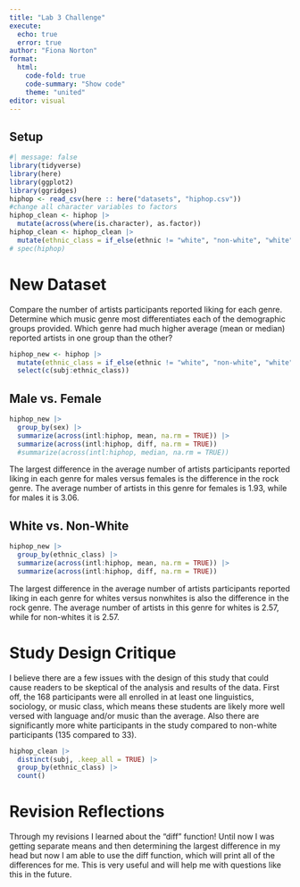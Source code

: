 ```yaml
---
title: "Lab 3 Challenge"
execute:
  echo: true
  error: true 
author: "Fiona Norton"
format: 
  html: 
    code-fold: true
    code-summary: "Show code"
    theme: "united"
editor: visual
---
```



## Setup
```r
#| message: false
library(tidyverse)
library(here)
library(ggplot2)
library(ggridges)
hiphop <- read_csv(here :: here("datasets", "hiphop.csv"))
#change all character variables to factors 
hiphop_clean <- hiphop |> 
  mutate(across(where(is.character), as.factor))
hiphop_clean <- hiphop_clean |> 
  mutate(ethnic_class = if_else(ethnic != "white", "non-white", "white"))
# spec(hiphop)
```

# New Dataset

Compare the number of artists participants reported liking for each genre. Determine which music genre most differentiates each of the demographic groups provided. Which genre had much higher average (mean or median) reported artists in one group than the other?

```r
hiphop_new <- hiphop |> 
  mutate(ethnic_class = if_else(ethnic != "white", "non-white", "white")) |> 
  select(c(subj:ethnic_class))
```

## Male vs. Female

```r
hiphop_new |> 
  group_by(sex) |> 
  summarize(across(intl:hiphop, mean, na.rm = TRUE)) |> 
  summarize(across(intl:hiphop, diff, na.rm = TRUE))
  #summarize(across(intl:hiphop, median, na.rm = TRUE))
```

The largest difference in the average number of artists participants reported liking in each genre for males versus females is the difference in the rock genre. The average number of artists in this genre for females is 1.93, while for males it is 3.06.

## White vs. Non-White

```r
hiphop_new |> 
  group_by(ethnic_class) |> 
  summarize(across(intl:hiphop, mean, na.rm = TRUE)) |>  
  summarize(across(intl:hiphop, diff, na.rm = TRUE))
```

The largest difference in the average number of artists participants reported liking in each genre for whites versus nonwhites is also the difference in the rock genre. The average number of artists in this genre for whites is 2.57, while for non-whites it is 2.57.

# Study Design Critique

I believe there are a few issues with the design of this study that could cause readers to be  skeptical of the analysis and results of the data. First off, the 168 participants were all enrolled in at least one linguistics, sociology, or music class, which means these students are likely more well versed with language and/or music than the average. Also there are significantly more white participants in the study compared to non-white participants (135 compared to 33). 

```r
hiphop_clean |> 
  distinct(subj, .keep_all = TRUE) |> 
  group_by(ethnic_class) |> 
  count()
```

# Revision Reflections 

Through my revisions I learned about the "diff" function! Until now I was getting separate means and then determining the largest difference in my head but now I am able to use the diff function, which will print all of the differences for me. This is very useful and will help me with questions like this in the future. 





